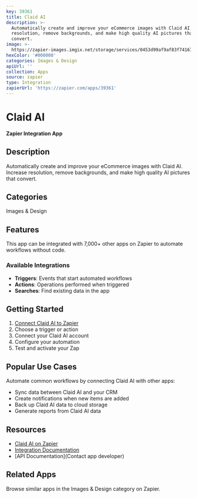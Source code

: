 ```yaml
---
key: 39361
title: Claid AI
description: >-
  Automatically create and improve your eCommerce images with Claid AI. Increase
  resolution, remove backgrounds, and make high quality AI pictures that
  convert.
image: >-
  https://zapier-images.imgix.net/storage/services/0453d99af9af83f741670e5e3a4ab55b.png?auto=format%2Ccompress&ixlib=python-3.0.0&q=50
hexColor: '#000000'
categories: Images & Design
apiUrl: ''
collection: Apps
source: zapier
type: Integration
zapierUrl: 'https://zapier.com/apps/39361'
---
```

# Claid AI

**Zapier Integration App**

## Description

Automatically create and improve your eCommerce images with Claid AI. Increase resolution, remove backgrounds, and make high quality AI pictures that convert.

## Categories

Images & Design

## Features

This app can be integrated with 7,000+ other apps on Zapier to automate workflows without code.

### Available Integrations

- **Triggers**: Events that start automated workflows
- **Actions**: Operations performed when triggered
- **Searches**: Find existing data in the app

## Getting Started

1. [Connect Claid AI to Zapier](https://zapier.com/apps/39361)
2. Choose a trigger or action
3. Connect your Claid AI account
4. Configure your automation
5. Test and activate your Zap

## Popular Use Cases

Automate common workflows by connecting Claid AI with other apps:

- Sync data between Claid AI and your CRM
- Create notifications when new items are added
- Back up Claid AI data to cloud storage
- Generate reports from Claid AI data

## Resources

- [Claid AI on Zapier](https://zapier.com/apps/39361)
- [Integration Documentation](https://zapier.com/apps/39361/integrations)
- [API Documentation](Contact app developer)

## Related Apps

Browse similar apps in the Images & Design category on Zapier.
